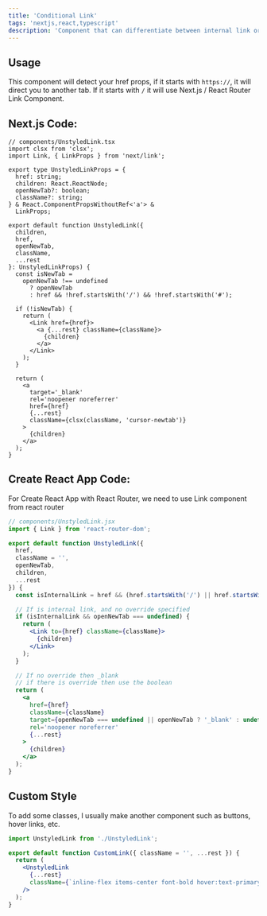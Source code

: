 ```yaml
---
title: 'Conditional Link'
tags: 'nextjs,react,typescript'
description: 'Component that can differentiate between internal link or new tab link'
---
```


## Usage

This component will detect your href props, if it starts with `https://`, it will direct you to another tab. If it starts with `/` it will use Next.js / React Router Link Component.

## Next.js Code:

```tsx
// components/UnstyledLink.tsx
import clsx from 'clsx';
import Link, { LinkProps } from 'next/link';

export type UnstyledLinkProps = {
  href: string;
  children: React.ReactNode;
  openNewTab?: boolean;
  className?: string;
} & React.ComponentPropsWithoutRef<'a'> &
  LinkProps;

export default function UnstyledLink({
  children,
  href,
  openNewTab,
  className,
  ...rest
}: UnstyledLinkProps) {
  const isNewTab =
    openNewTab !== undefined
      ? openNewTab
      : href && !href.startsWith('/') && !href.startsWith('#');

  if (!isNewTab) {
    return (
      <Link href={href}>
        <a {...rest} className={className}>
          {children}
        </a>
      </Link>
    );
  }

  return (
    <a
      target='_blank'
      rel='noopener noreferrer'
      href={href}
      {...rest}
      className={clsx(className, 'cursor-newtab')}
    >
      {children}
    </a>
  );
}
```

## Create React App Code:

For Create React App with React Router, we need to use Link component from react router

```jsx
// components/UnstyledLink.jsx
import { Link } from 'react-router-dom';

export default function UnstyledLink({
  href,
  className = '',
  openNewTab,
  children,
  ...rest
}) {
  const isInternalLink = href && (href.startsWith('/') || href.startsWith('#'));

  // If is internal link, and no override specified
  if (isInternalLink && openNewTab === undefined) {
    return (
      <Link to={href} className={className}>
        {children}
      </Link>
    );
  }

  // If no override then _blank
  // if there is override then use the boolean
  return (
    <a
      href={href}
      className={className}
      target={openNewTab === undefined || openNewTab ? '_blank' : undefined}
      rel='noopener noreferrer'
      {...rest}
    >
      {children}
    </a>
  );
}
```

## Custom Style

To add some classes, I usually make another component such as buttons, hover links, etc.

```jsx
import UnstyledLink from './UnstyledLink';

export default function CustomLink({ className = '', ...rest }) {
  return (
    <UnstyledLink
      {...rest}
      className={`inline-flex items-center font-bold hover:text-primary-400 ${className}`}
    />
  );
}
```

